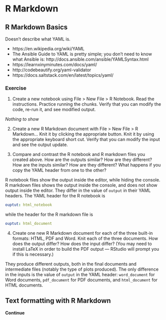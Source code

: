 # R Markdown

## R Markdown Basics

Doesn't describe what YAML is.

- https://en.wikipedia.org/wiki/YAML
- The Ansible Guide to YAML is pretty simple; you don't need to know what Ansible is: http://docs.ansible.com/ansible/YAMLSyntax.html
- https://learnxinyminutes.com/docs/yaml/
- http://codebeautify.org/yaml-validator
- https://docs.saltstack.com/en/latest/topics/yaml/

### Exercise 

1. Create a new notebook using File > New File > R Notebook. Read the instructions. Practice running the chunks. Verify that you can modify the code, re-run it, and see modified output.

*Nothing to show*

2. Create a new R Markdown document with File > New File > R Markdown… Knit it by clicking the appropriate button. Knit it by using the appropriate keyboard short cut. Verify that you can modify the input and see the output update.

3. Compare and contrast the R notebook and R markdown files you created above. How are the outputs similar? How are they different? How are the inputs similar? How are they different? What happens if you copy the YAML header from one to the other?

R notebook files show the output inside the editor, while hiding the console. R markdown files shows the output inside the console, and does not show output inside the editor.
They differ in the value of `output` in their YAML headers. The YAML header for the R notebook is
```yaml
ouptut: html_notebook
```
while the header for the R markdown file is
```yaml
ouptut: html_document 
```

4. Create one new R Markdown document for each of the three built-in formats: HTML, PDF and Word. Knit each of the three documents. How does the output differ? How does the input differ? (You may need to install LaTeX in order to build the PDF output — RStudio will prompt you if this is necessary.)

They produce different outputs, both in the final documents and intermediate files (notably the type of plots produced). The only difference in the inputs is the value of `output` in the YAML header: `word_document` for Word documents, `pdf_document` for PDF documents, and `html_document` for HTML documents.

## Text formatting with R Markdown

**Continue**


